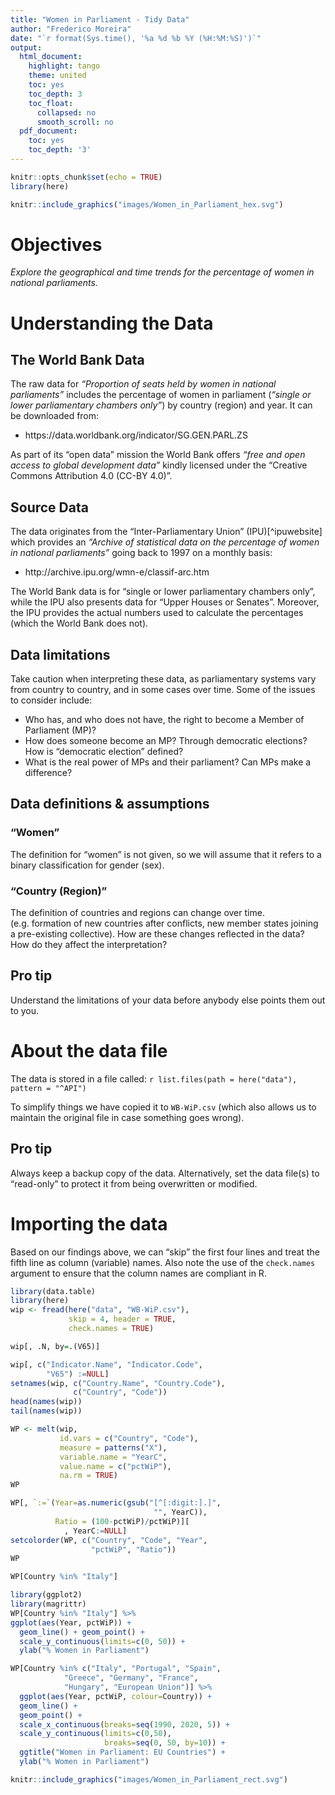 ```yaml
---
title: "Women in Parliament - Tidy Data"
author: "Frederico Moreira"
date: "`r format(Sys.time(), '%a %d %b %Y (%H:%M:%S)')`"
output:
  html_document:
    highlight: tango
    theme: united
    toc: yes
    toc_depth: 3
    toc_float:
      collapsed: no
      smooth_scroll: no
  pdf_document:
    toc: yes
    toc_depth: '3'
---
```



```r
knitr::opts_chunk$set(echo = TRUE)
library(here)
```

```r
knitr::include_graphics("images/Women_in_Parliament_hex.svg")
```


# Objectives

*Explore the geographical and time trends for the percentage of women in 
national parliaments.*

# Understanding the Data

## The World Bank Data 

The raw data for *"Proportion of seats held by women in national parliaments"* 
includes the percentage of women in parliament (_"single or lower parliamentary chambers 
only"_) by country (region) and year. It can be downloaded from:

- https://data.worldbank.org/indicator/SG.GEN.PARL.ZS 

As part of its "open data" mission the World Bank offers _"free and open access 
to global development data"_ kindly licensed under the "Creative Commons Attribution 
4.0 (CC-BY 4.0)".

## Source Data

The data originates from the "Inter-Parliamentary Union" (IPU)[^ipuwebsite] which
provides an *_"Archive of statistical data on the percentage of women in 
national parliaments"_* going back to 1997 on a monthly basis:

- http://archive.ipu.org/wmn-e/classif-arc.htm

The World Bank data is for “single or lower parliamentary chambers only”, while 
the IPU also presents data for “Upper Houses or Senates”. Moreover, the IPU provides 
the actual numbers used to calculate the percentages (which the World Bank does not).

## Data limitations

Take caution when interpreting these data, as parliamentary systems vary from country 
to country, and in some cases over time. Some of the issues to consider include:

- Who has, and who does not have, the right to become a Member of Parliament (MP)?
- How does someone become an MP? Through democratic elections? How is "democratic
election" defined? 
- What is the real power of MPs and their parliament? Can MPs make a difference?

## Data definitions & assumptions

### "Women"

The definition for “women” is not given, so we will assume that it refers to a 
binary classification for gender (sex).

### "Country (Region)"

The definition of countries and regions can change over time.  (e.g. formation of new
countries after conflicts, new member states joining a pre-existing collective). 
How are these changes reflected in the data? How do they affect the interpretation? 

## Pro tip

Understand the limitations of your data before anybody else points them out to you. 

# About the data file

The data is stored in a file called: ``r list.files(path = here("data"), pattern = "^API")``

To simplify things we have copied it to `WB-WiP.csv` (which also allows us to 
maintain the original file in case something goes wrong).

## Pro tip

Always keep a backup copy of the data. Alternatively, set the data file(s) to 
“read-only” to protect it from being overwritten or modified.

# Importing the data

Based on our findings above, we can "skip" the first four lines and treat the
fifth line as column (variable) names. Also note the use of the `check.names`
argument to ensure that the column names are compliant in R.

```r
library(data.table)
library(here)
wip <- fread(here("data", "WB-WiP.csv"), 
             skip = 4, header = TRUE,
             check.names = TRUE)
```

```r
wip[, .N, by=.(V65)]

```

```r
wip[, c("Indicator.Name", "Indicator.Code",
        "V65") :=NULL]
setnames(wip, c("Country.Name", "Country.Code"),
              c("Country", "Code"))
head(names(wip))
tail(names(wip))

```


```r
WP <- melt(wip,
           id.vars = c("Country", "Code"),
           measure = patterns("X"),
           variable.name = "YearC",
           value.name = c("pctWiP"),
           na.rm = TRUE)
WP
```

```r
WP[, `:=`(Year=as.numeric(gsub("[^[:digit:].]",
                                "", YearC)),
          Ratio = (100-pctWiP)/pctWiP)][
            , YearC:=NULL]
setcolorder(WP, c("Country", "Code", "Year",
                  "pctWiP", "Ratio"))
WP
```


```r
WP[Country %in% "Italy"]

```

```r
library(ggplot2)
library(magrittr)
WP[Country %in% "Italy"] %>%
ggplot(aes(Year, pctWiP)) +
  geom_line() + geom_point() +
  scale_y_continuous(limits=c(0, 50)) +
  ylab("% Women in Parliament")

```

```r
WP[Country %in% c("Italy", "Portugal", "Spain",
            "Greece", "Germany", "France",
            "Hungary", "European Union")] %>%
  ggplot(aes(Year, pctWiP, colour=Country)) +
  geom_line() +
  geom_point() +
  scale_x_continuous(breaks=seq(1990, 2020, 5)) +
  scale_y_continuous(limits=c(0,50),
                     breaks=seq(0, 50, by=10)) +
  ggtitle("Women in Parliament: EU Countries") +
  ylab("% Women in Parliament")

```

```r
knitr::include_graphics("images/Women_in_Parliament_rect.svg")
```

